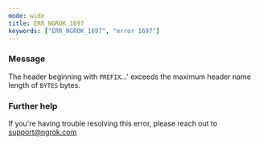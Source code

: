 ```yaml
---
mode: wide
title: ERR_NGROK_1697
keywords: ["ERR_NGROK_1697", "error 1697"]
---
```



### Message

The header beginning with `PREFIX`...' exceeds the maximum header name length of `BYTES` bytes.

<ErrorDetails />

### Further help

If you're having trouble resolving this error, please reach out to [support@ngrok.com](mailto:support@ngrok.com?subject=Help%20with%20ERR_NGROK_1697)
